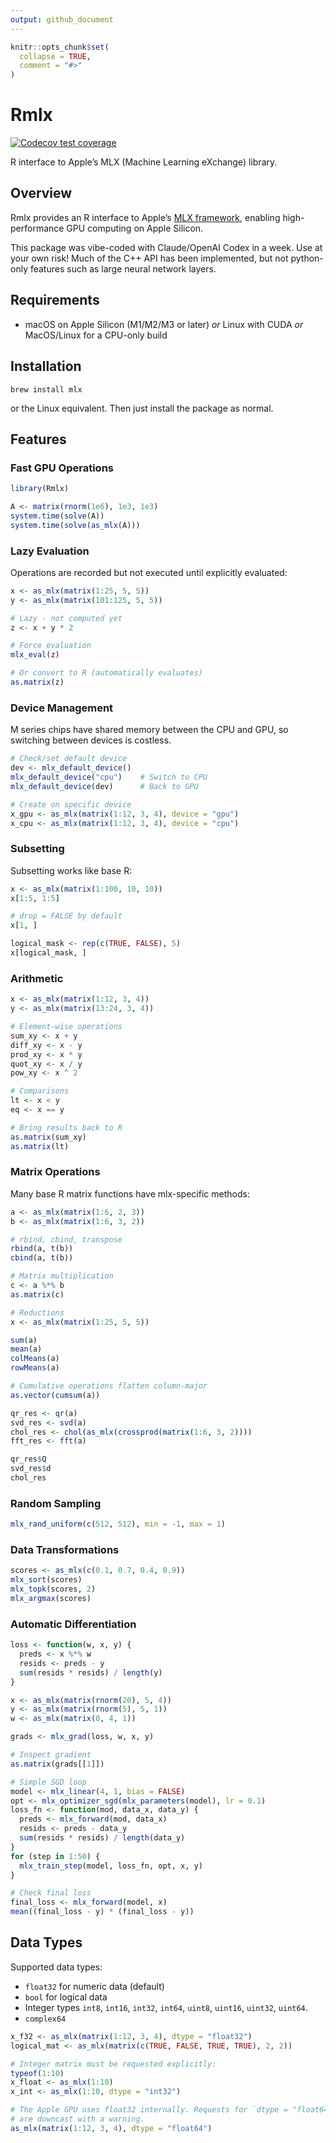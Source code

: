 ```yaml
---
output: github_document
---
```


```r
knitr::opts_chunk$set(
  collapse = TRUE,
  comment = "#>"
)
```

# Rmlx

<!-- badges: start -->
[![Codecov test coverage](https://codecov.io/gh/hughjonesd/Rmlx/graph/badge.svg)](https://app.codecov.io/gh/hughjonesd/Rmlx)
<!-- badges: end -->

R interface to Apple's MLX (Machine Learning eXchange) library.

## Overview

Rmlx provides an R interface to Apple's [MLX framework](https://ml-explore.github.io/mlx/), enabling high-performance GPU computing on Apple Silicon.  

This package was vibe-coded with Claude/OpenAI Codex in a week.
Use at your own risk! Much of the C++ API has been implemented, but not
python-only features such as large neural network layers.


## Requirements

- macOS on Apple Silicon (M1/M2/M3 or later) *or* Linux with CUDA *or* MacOS/Linux for a CPU-only build

## Installation

`brew install mlx`

or the Linux equivalent. Then just install the package as normal.


## Features

### Fast GPU Operations

```r

library(Rmlx)

A <- matrix(rnorm(1e6), 1e3, 1e3)
system.time(solve(A))
system.time(solve(as_mlx(A)))

```

### Lazy Evaluation

Operations are recorded but not executed until explicitly evaluated:

```r

x <- as_mlx(matrix(1:25, 5, 5))
y <- as_mlx(matrix(101:125, 5, 5))

# Lazy - not computed yet
z <- x + y * 2

# Force evaluation
mlx_eval(z)

# Or convert to R (automatically evaluates)
as.matrix(z)

```


### Device Management

M series chips have shared memory between the CPU and GPU, so switching between
devices is costless.

```r
# Check/set default device
dev <- mlx_default_device()           
mlx_default_device("cpu")    # Switch to CPU
mlx_default_device(dev)      # Back to GPU

# Create on specific device
x_gpu <- as_mlx(matrix(1:12, 3, 4), device = "gpu")
x_cpu <- as_mlx(matrix(1:12, 3, 4), device = "cpu")
```


### Subsetting

Subsetting works like base R:

```r
x <- as_mlx(matrix(1:100, 10, 10))
x[1:5, 1:5]

# drop = FALSE by default
x[1, ]

logical_mask <- rep(c(TRUE, FALSE), 5)
x[logical_mask, ]
```

### Arithmetic

```r
x <- as_mlx(matrix(1:12, 3, 4))
y <- as_mlx(matrix(13:24, 3, 4))

# Element-wise operations
sum_xy <- x + y
diff_xy <- x - y
prod_xy <- x * y
quot_xy <- x / y
pow_xy <- x ^ 2

# Comparisons
lt <- x < y
eq <- x == y

# Bring results back to R
as.matrix(sum_xy)
as.matrix(lt)
```

### Matrix Operations

Many base R matrix functions have mlx-specific methods:

```r
a <- as_mlx(matrix(1:6, 2, 3))
b <- as_mlx(matrix(1:6, 3, 2))

# rbind, cbind, transpose
rbind(a, t(b))
cbind(a, t(b))

# Matrix multiplication
c <- a %*% b
as.matrix(c)

# Reductions
x <- as_mlx(matrix(1:25, 5, 5))

sum(a)
mean(a)
colMeans(a)
rowMeans(a)

# Cumulative operations flatten column-major
as.vector(cumsum(a))

qr_res <- qr(a)
svd_res <- svd(a)
chol_res <- chol(as_mlx(crossprod(matrix(1:6, 3, 2))))
fft_res <- fft(a)

qr_res$Q
svd_res$d
chol_res

```


### Random Sampling

```r
mlx_rand_uniform(c(512, 512), min = -1, max = 1)

```

### Data Transformations


```r
scores <- as_mlx(c(0.1, 0.7, 0.4, 0.9))
mlx_sort(scores)
mlx_topk(scores, 2)
mlx_argmax(scores)
```


### Automatic Differentiation

```r
loss <- function(w, x, y) {
  preds <- x %*% w
  resids <- preds - y
  sum(resids * resids) / length(y)
}

x <- as_mlx(matrix(rnorm(20), 5, 4))
y <- as_mlx(matrix(rnorm(5), 5, 1))
w <- as_mlx(matrix(0, 4, 1))

grads <- mlx_grad(loss, w, x, y)

# Inspect gradient
as.matrix(grads[[1]])

# Simple SGD loop
model <- mlx_linear(4, 1, bias = FALSE)
opt <- mlx_optimizer_sgd(mlx_parameters(model), lr = 0.1)
loss_fn <- function(mod, data_x, data_y) {
  preds <- mlx_forward(mod, data_x)
  resids <- preds - data_y
  sum(resids * resids) / length(data_y)
}
for (step in 1:50) {
  mlx_train_step(model, loss_fn, opt, x, y)
}

# Check final loss
final_loss <- mlx_forward(model, x)
mean((final_loss - y) * (final_loss - y))
```


## Data Types

Supported data types:

- `float32` for numeric data (default)
- `bool` for logical data
- Integer types `int8`, `int16`, `int32`, `int64`, `uint8`, `uint16`, `uint32`, 
  `uint64`.
- `complex64`


```r

x_f32 <- as_mlx(matrix(1:12, 3, 4), dtype = "float32")
logical_mat <- as_mlx(matrix(c(TRUE, FALSE, TRUE, TRUE), 2, 2))

# Integer matrix must be requested explicitly:
typeof(1:10)
x_float <- as_mlx(1:10)
x_int <- as_mlx(1:10, dtype = "int32")

# The Apple GPU uses float32 internally. Requests for `dtype = "float64"` 
# are downcast with a warning.
as_mlx(matrix(1:12, 3, 4), dtype = "float64")

```


